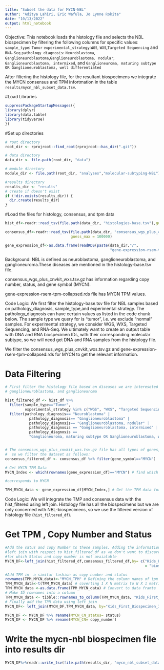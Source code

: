 ```yaml
---
title: "Subset the data for MYCN-NBL"
author: "Aditya Lahiri, Eric Wafula, Jo Lynne Rokita"
date: "10/13/2022"
output: html_notebook
---
```

Objective: This notebook loads the histology file and selects the NBL biospecimen by filtering the
following columns for specific values:
`sample_type`: `Tumor`
`experimental_strategy`:`WGS`, `WXS`,`Targeted Sequencing` and `RNA-Seq`
`pathology_diagnosis`: `Neuroblastoma`, `Ganglioneuroblastoma`,`Ganglioneuroblastoma, nodular`,
`Ganglioneuroblastoma, intermixed`, and 
`Ganglioneuroma, maturing subtype OR Ganglioneuroblastoma, well differentiated`

After filtering the histology file, for the resultant biospecimens we integrate the MYCN consensus 
and TPM infortmation in the table `results/mycn_nbl_subset_data.tsv`.

#Load Libraries

```r
suppressPackageStartupMessages({
library(dplyr)
library(data.table)
library(tidyverse)
})
```


#Set up directories
```r
# root directory
root_dir <- rprojroot::find_root(rprojroot::has_dir(".git"))

# data directory
data_dir <- file.path(root_dir, "data")

# module directory
module_dir <- file.path(root_dir, "analyses","molecular-subtyping-NBL")

#results directory
results_dir <- "results"
# create if doesn't exist
if (!dir.exists(results_dir)) {
  dir.create(results_dir)
}
```


#Load the files for histology, consensus, and tpm data
```r
hist_df<-readr::read_tsv(file.path(data_dir, "histologies-base.tsv"),guess_max = 100000)

consensus_df<-readr::read_tsv(file.path(data_dir, "consensus_wgs_plus_cnvkit_wxs.tsv.gz"),
                              guess_max = 100000)

gene_expression_df<-as.data.frame(readRDS(paste(data_dir,"/",
                                                "gene-expression-rsem-tpm-collapsed.rds",sep="")))
```

Background: 
NBL is defined as neuroblastoma, ganglioneuroblastoma, and ganglioneuroma.These diseases are 
mentioned in the histology-base.tsv file. 

consensus_wgs_plus_cnvkit_wxs.tsv.gz has information regarding copy number, status, and 
gene symbol (MYCN). 

gene-expression-rsem-tpm-collapsed.rds file has MYCN TPM values.


Code Logic: 
We first filter the histology-base.tsv file for NBL samples based on pathology_diagnosis, 
sample_type,and experimental strategy. The pathology_diagnosis can have certain values as listed in
the code chunk below. The sample type we query for is "tumor", i.e. we exclude "normal" samples. 
For experimental strategy, we consider WGS, WXS, Targeted Sequencing, and RNA-Seq. We ultimately 
want to create an output table with DNA and RNA biospecimen IDs, with their corresponding molecular 
subtype, so we will need get DNA and RNA samples from the histology file. 

We filter the consensus_wgs_plus_cnvkit_wxs.tsv.gz and gene-expression-rsem-tpm-collapsed.rds for
MYCN to get the relevant information. 

# Data Filtering
```r
# First filter the histology file based on diseases we are intereseted in neuroblastoma, 
# ganglioneuroblastoma, and ganglioneuroma

hist_filtered_df <- hist_df %>% 
  filter(sample_type=="Tumor", 
         experimental_strategy %in% c("WGS", "WXS", "Targeted Sequencing", "RNA-Seq")) %>%
  filter(pathology_diagnosis== "Neuroblastoma" |
           pathology_diagnosis== "Ganglioneuroblastoma" |
           pathology_diagnosis== "Ganglioneuroblastoma, nodular" |
           pathology_diagnosis == "Ganglioneuroblastoma, intermixed" |
           pathology_diagnosis == 
           "Ganglioneuroma, maturing subtype OR Ganglioneuroblastoma, well differentiated")


# The consensus_wgs_plus_cnvkit_wxs.tsv.gz file has all types of genes, we just need MYCN, 
#  so we filter the dataset as follows:
consensus_filtered_df <- consensus_df %>% filter(gene_symbol=="MYCN")

# Get MYCN TPM Data
MYCN_Index <- which(rownames(gene_expression_df)=="MYCN") # find which rows (contains gene names) 

#corresponds to MYCN

TPM_MYCN_data <- gene_expression_df[MYCN_Index,] # Get the TPM data for for MYCN
```

Code Logic:
We will integrate the TMP and consensus data with the hist_filtered using left join. Histology file 
has all the biospecimens but we are only concerned with NBL-biospecimens, so we use the filtered 
version of histology file (`hist_filtered_df`). 

# Get TPM , Copy Number and Status
```r
#Add the satus and copy Number to these samples. Adding the information if available, so we do a 
#left join with respect to hist_filtered_df as we don't want to discard any biospecimen of MYCN-NBL
#for which Status and copy number is not avaialable
MYCN_DF<-left_join(hist_filtered_df,consensus_filtered_df,by= c("Kids_First_Biospecimen_ID" 
                                                                = "biospecimen_id"))

#Add TPM in  a similar fashion as copy number and status 
rownames(TPM_MYCN_data)<-"MYCN_TPM" # Defining the column names of tpm values
TPM_MYCN_data<-t(TPM_MYCN_data) # coverting 1 X N matrix to N X 1 matrix (lenght wise)
TPM_MYCN_data <-as.data.frame(TPM_MYCN_data) # Convert to data framte 
# Make ID rownames into a column 
TPM_MYCN_data <- tibble::rownames_to_column(TPM_MYCN_data, "Kids_First_Biospecimen_ID") 
# Finally add the TPM data using left join
MYCN_DF<- left_join(MYCN_DF,TPM_MYCN_data, by="Kids_First_Biospecimen_ID") 
```

```r
MYCN_DF <- MYCN_DF %>% rename(MYCN_CN_status= status)
MYCN_DF <- MYCN_DF %>% rename(MYCN_CN= copy_number)
```


# Write the mycn-nbl biospecimen file into results dir
```r
MYCN_DF%>%readr::write_tsv(file.path(results_dir, "mycn_nbl_subset_data.tsv"))
```


